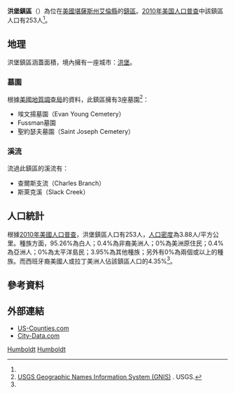 {{noteTA
|G1=USState
}}
{{Infobox settlement
|official_name = 洪堡鎮區
|native_name = Humboldt Township
|settlement_type = 鎮區
|image_map = Map highlighting Humboldt Township, Allen County, Kansas.svg
|map_caption = 洪堡鎮區在艾倫縣的位置
|coordinates_display = inline,title
|coordinates_region = US-KS
|subdivision_type = [[世界政區索引|國家]]
|subdivision_name = [[美国|美国]]
|subdivision_type1 = [[美國行政區劃|州]]
|subdivision_name1 = [[堪薩斯州|堪薩斯州]]
|subdivision_type2 = [[堪萨斯州行政区划|縣]]
|subdivision_name2 = [[艾倫縣_(堪薩斯州)|艾倫縣]]
|area_total_km2 = 65.3
|area_land_km2 = 64.0
|area_water_km2 = 1.2
|area_total_sq_mi = 
|area_land_sq_mi = 
|area_water_sq_mi = 
|area_water_percent = 1.9
|population_as_of = [[2010年美国人口普查|2010]]
|population_footnotes = <ref name=census>{{cite web|url=http://www.census.gov/geo/www/gazetteer/gazetteer2010.html|title=2010 Census Gazetteer Files|publisher=[[美国人口调查局|美国人口调查局]]|accessdate=2016-02-18|archive-url=https://web.archive.org/web/20121021075704/http://www.census.gov/geo/www/gazetteer/gazetteer2010.html|archive-date=2012-10-21|dead-url=yes}}</ref>
|population_total = 253
|population_density_km2 = auto
|elevation_footnotes = 
|elevation_m = 302
|elevation_ft = 991
|latd = 37
|latm = 49
|lats = 25
|latNS = N
|longd = 95
|longm = 25
|longs = 06
|longEW = W
|blank_name = [[地名信息系统|GNIS]] feature ID
|blank_info = [http://geonames.usgs.gov/pls/gnispublic/f?p=gnispq:3:::NO::P3_FID:0474722 0474722]
|website = 
|footnotes = 
}}

'''洪堡鎮區'''（{{lang-en|'''Humboldt Township'''}}）為位在[[美國|美國]][[堪薩斯州|堪薩斯州]][[艾倫縣_(堪薩斯州)|艾倫縣]]的[[行政鎮區|鎮區]]。[[2010年美国人口普查|2010年美国人口普查]]中該鎮區人口有253人<ref name=census/>。

==地理==
洪堡鎮區涵蓋面積{{convert|65.3|km2|sqmi}}，境內擁有一座城市：[[洪堡_(堪薩斯州)|洪堡]]。

===墓園===
根據[[美國地質調查局|美國地質調查局]]的資料，此鎮區擁有3座墓園<ref>[http://geonames.usgs.gov/domestic/index.html USGS Geographic Names Information System (GNIS)] {{Wayback|url=http://geonames.usgs.gov/domestic/index.html |date=20190428150204 }}. USGS.</ref>：
*埃文揚墓園（Evan Young Cemetery）
*Fussman墓園
*聖約瑟夫墓園（Saint Joseph Cemetery）

===溪流===
流過此鎮區的溪流有：
*查爾斯支流（Charles Branch）
*斯萊克溪（Slack Creek）

==人口統計==
根據[[2010年美國人口普查|2010年美國人口普查]]，洪堡鎮區人口有253人，[[人口密度|人口密度]]為3.88人/平方公里。種族方面，95.26%為白人；0.4%為非裔美洲人；0%為美洲原住民；0.4%為亞洲人；0%為太平洋島民；3.95%為其他種族；另外有0%為兩個或以上的種族。而西班牙裔美國人或拉丁美洲人佔該鎮區人口的4.35%<ref name=census/>。

==參考資料==
{{reflist}}

==外部連結==
* [https://web.archive.org/web/20080723112151/http://www.us-counties.com/localgov/kansas.html US-Counties.com]
* [http://www.city-data.com/township/Humboldt-Allen-KS.html City-Data.com] {{Wayback|url=http://www.city-data.com/township/Humboldt-Allen-KS.html |date=20190719131211 }}

{{艾倫縣 (堪薩斯州)}}

[[Category:艾倫縣鎮區_(堪薩斯州)|Humboldt]]
[[Category:堪薩斯州鎮區|Humboldt]]